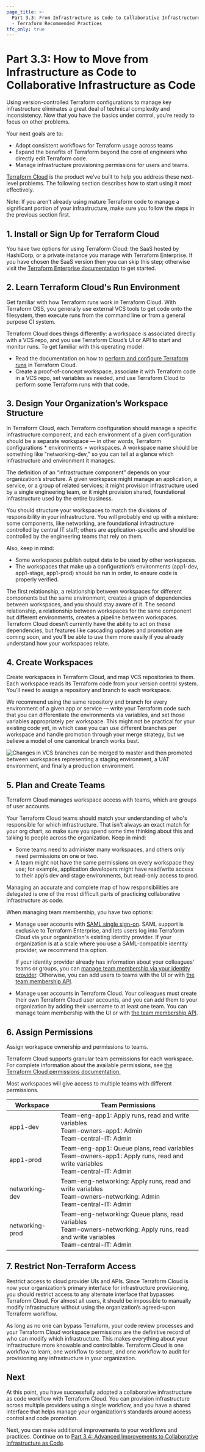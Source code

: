 ```yaml
---
page_title: >-
  Part 3.3: From Infrastructure as Code to Collaborative Infrastructure as Code
  - Terraform Recommended Practices
tfc_only: true
---
```


# Part 3.3: How to Move from Infrastructure as Code to Collaborative Infrastructure as Code

Using version-controlled Terraform configurations to manage key infrastructure eliminates a great deal of technical complexity and inconsistency. Now that you have the basics under control, you’re ready to focus on other problems.

Your next goals are to:

- Adopt consistent workflows for Terraform usage across teams
- Expand the benefits of Terraform beyond the core of engineers who directly edit Terraform code.
- Manage infrastructure provisioning permissions for users and teams.

[Terraform Cloud](https://www.hashicorp.com/products/terraform/) is the product we’ve built to help you address these next-level problems. The following section describes how to start using it most effectively.

Note: If you aren’t already using mature Terraform code to manage a significant portion of your infrastructure, make sure you follow the steps in the previous section first.

## 1. Install or Sign Up for Terraform Cloud

You have two options for using Terraform Cloud: the SaaS hosted by HashiCorp, or a private instance you manage with Terraform Enterprise. If you have chosen the SaaS version then you can skip this step; otherwise visit the [Terraform Enterprise documentation](/enterprise) to get started.

## 2. Learn Terraform Cloud's Run Environment

Get familiar with how Terraform runs work in Terraform Cloud. With Terraform OSS, you generally use external VCS tools to get code onto the filesystem, then execute runs from the command line or from a general purpose CI system.

Terraform Cloud does things differently: a workspace is associated directly with a VCS repo, and you use Terraform Cloud’s UI or API to start and monitor runs. To get familiar with this operating model:

- Read the documentation on how to [perform and configure Terraform runs](/cloud-docs/run/remote-operations) in Terraform Cloud.
- Create a proof-of-concept workspace, associate it with Terraform code in a VCS repo, set variables as needed, and use Terraform Cloud to perform some Terraform runs with that code.

## 3. Design Your Organization’s Workspace Structure

In Terraform Cloud, each Terraform configuration should manage a specific infrastructure component, and each environment of a given configuration should be a separate workspace — in other words, Terraform configurations \* environments = workspaces. A workspace name should be something like “networking-dev,” so you can tell at a glance which infrastructure and environment it manages.

The definition of an “infrastructure component” depends on your organization’s structure. A given workspace might manage an application, a service, or a group of related services; it might provision infrastructure used by a single engineering team, or it might provision shared, foundational infrastructure used by the entire business.

You should structure your workspaces to match the divisions of responsibility in your infrastructure. You will probably end up with a mixture: some components, like networking, are foundational infrastructure controlled by central IT staff; others are application-specific and should be controlled by the engineering teams that rely on them.

Also, keep in mind:

- Some workspaces publish output data to be used by other workspaces.
- The workspaces that make up a configuration’s environments (app1-dev, app1-stage, app1-prod) should be run in order, to ensure code is properly verified.

The first relationship, a relationship between workspaces for different components but the same environment, creates a graph of dependencies between workspaces, and you should stay aware of it. The second relationship, a relationship between workspaces for the same component but different environments, creates a pipeline between workspaces. Terraform Cloud doesn’t currently have the ability to act on these dependencies, but features like cascading updates and promotion are coming soon, and you’ll be able to use them more easily if you already understand how your workspaces relate.

## 4. Create Workspaces

Create workspaces in Terraform Cloud, and map VCS repositories to them. Each workspace reads its Terraform code from your version control system. You’ll need to assign a repository and branch to each workspace.

We recommend using the same repository and branch for every environment of a given app or service — write your Terraform code such that you can differentiate the environments via variables, and set those variables appropriately per workspace. This might not be practical for your existing code yet, in which case you can use different branches per workspace and handle promotion through your merge strategy, but we believe a model of one canonical branch works best.

![Changes in VCS branches can be merged to master and then promoted between workspaces representing a staging environment, a UAT environment, and finally a production environment.](/img/docs/image1.png)

## 5. Plan and Create Teams

Terraform Cloud manages workspace access with teams, which are groups of user accounts.

Your Terraform Cloud teams should match your understanding of who's responsible for which infrastructure. That isn't always an exact match for your org chart, so make sure you spend some time thinking about this and talking to people across the organization. Keep in mind:

- Some teams need to administer many workspaces, and others only need permissions on one or two.
- A team might not have the same permissions on every workspace they use; for example, application developers might have read/write access to their app’s dev and stage environments, but read-only access to prod.

Managing an accurate and complete map of how responsibilities are delegated is one of the most difficult parts of practicing collaborative infrastructure as code.

When managing team membership, you have two options:

- Manage user accounts with [SAML single sign-on](/enterprise/saml/configuration). SAML support is exclusive to Terraform Enterprise, and lets users log into Terraform Cloud via your organization's existing identity provider. If your organization is at a scale where you use a SAML-compatible identity provider, we recommend this option.

  If your identity provider already has information about your colleagues' teams or groups, you can [manage team membership via your identity provider](/enterprise/saml/team-membership). Otherwise, you can add users to teams with the UI or with [the team membership API](/cloud-docs/api-docs/team-members).

- Manage user accounts in Terraform Cloud. Your colleagues must create their own Terraform Cloud user accounts, and you can add them to your organization by adding their username to at least one team. You can manage team membership with the UI or with [the team membership API](/cloud-docs/api-docs/team-members).

## 6. Assign Permissions

Assign workspace ownership and permissions to teams.

Terraform Cloud supports granular team permissions for each workspace. For complete information about the available permissions, see [the Terraform Cloud permissions documentation.](/cloud-docs/users-teams-organizations/permissions)

[permissions-citation]: #intentionally-unused---keep-for-maintainers

Most workspaces will give access to multiple teams with different permissions.

| Workspace       | Team Permissions                                                                                                                                   |
| --------------- | -------------------------------------------------------------------------------------------------------------------------------------------------- |
| app1-dev        | Team-eng-app1: Apply runs, read and write variables <br /> Team-owners-app1: Admin <br /> Team-central-IT: Admin                                   |
| app1-prod       | Team-eng-app1: Queue plans, read variables <br /> Team-owners-app1: Apply runs, read and write variables <br /> Team-central-IT: Admin             |
| networking-dev  | Team-eng-networking: Apply runs, read and write variables <br /> Team-owners-networking: Admin <br /> Team-central-IT: Admin                       |
| networking-prod | Team-eng-networking: Queue plans, read variables <br /> Team-owners-networking: Apply runs, read and write variables <br /> Team-central-IT: Admin |

## 7. Restrict Non-Terraform Access

Restrict access to cloud provider UIs and APIs. Since Terraform Cloud is now your organization’s primary interface for infrastructure provisioning, you should restrict access to any alternate interface that bypasses Terraform Cloud. For almost all users, it should be impossible to manually modify infrastructure without using the organization’s agreed-upon Terraform workflow.

As long as no one can bypass Terraform, your code review processes and your Terraform Cloud workspace permissions are the definitive record of who can modify which infrastructure. This makes everything about your infrastructure more knowable and controllable. Terraform Cloud is one workflow to learn, one workflow to secure, and one workflow to audit for provisioning any infrastructure in your organization.

## Next

At this point, you have successfully adopted a collaborative infrastructure as code workflow with Terraform Cloud. You can provision infrastructure across multiple providers using a single workflow, and you have a shared interface that helps manage your organization’s standards around access control and code promotion.

Next, you can make additional improvements to your workflows and practices. Continue on to [Part 3.4: Advanced Improvements to Collaborative Infrastructure as Code](/cloud-docs/recommended-practices/part3.4).
